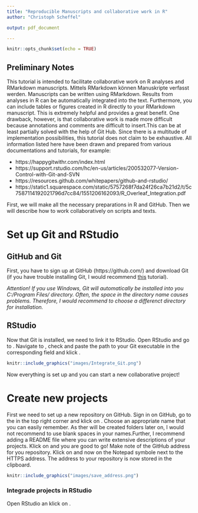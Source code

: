```yaml
---
title: "Reproducible Manuscripts and collaborative work in R"
author: "Christoph Scheffel"

output: pdf_document

---
```


```r
knitr::opts_chunk$set(echo = TRUE)
```

## Preliminary Notes

This tutorial is intended to facilitate collaborative work on R analyses and RMarkdown manuscripts. Mittels RMarkdown können Manuskripte verfasst werden. Manuscripts can be written using RMarkdown. Results from analyses in R can be automatically integrated into the text. Furthermore, you can include tables or figures created in R directly to your RMarkdown manuscript. This is extremely helpful and provides a great benefit. One drawback, however, is that collaborative work is made more difficult because annotations and comments are difficult to insert.This can be at least partially solved with the help of Git Hub. Since there is a multitude of implementation possibilities, this tutorial does not claim to be exhaustive.
All information listed here have been drawn and prepared from various documentations and tutorials, for example:

* https://happygitwithr.com/index.html
* https://support.rstudio.com/hc/en-us/articles/200532077-Version-Control-with-Git-and-SVN
* https://resources.github.com/whitepapers/github-and-rstudio/
* https://static1.squarespace.com/static/5757268f7da24f26ca7b21d2/t/5c7587114192021796d7cc84/1551206162093/R_Overleaf_Integration.pdf

First, we will make all the necessary preparations in R and GitHub. Then we will describe how to work collaboratively on scripts and texts. 

\newpage
# Set up Git and RStudio

## GitHub and Git

First, you have to sign up at GitHub (https://github.com/) and download Git (if you have trouble installing Git, I would recommend [this](https://happygitwithr.com/install-git.html) tutorial). 

_Attention! If you use Windows, Git will automatically be installed into you C:/Program Files/ directory. Often, the space in the directory name causes problems. Therefore, I would recommend to choose a differenct directory for installation._


## RStudio

Now that Git is installed, we need to link it to RStudio. Open RStudio and go to \textsc{Tools -> Global Options}. Navigate to \textsc{Git/SVN}, check \textsc{Enable version control interface for RStudio projects} and paste the path to your Git executable in the corresponding field and klick \textsc{OK}.

```r
knitr::include_graphics("images/Integrate_Git.png")
``` 

Now everything is set up and you can start a new collaborative project!

\newpage
# Create new projects

First we need to set up a new repository on GitHub. Sign in on GitHub, go to the \textsc{+} in the top right corner and klick on \textsc{New repository}. Choose an appropriate name that you can easily remember. As ther will be created folders later on, I would not recommend to use blank spaces in your names.Further, I recommend adding a README file where you can write extensive descriptions of your projects. Klick on \textsc{Create Repository} and you are good to go! Make note of the GitHub address for you repository. Klick on \textsc{Code} and now on the Notepad symbole next to the HTTPS address. The address to your repository is now stored in the clipboard. 

```r
knitr::include_graphics("images/save_address.png")
``` 

### Integrade projects in RStudio

Open RStudio an klick on \textsc{File -> New Project}.
